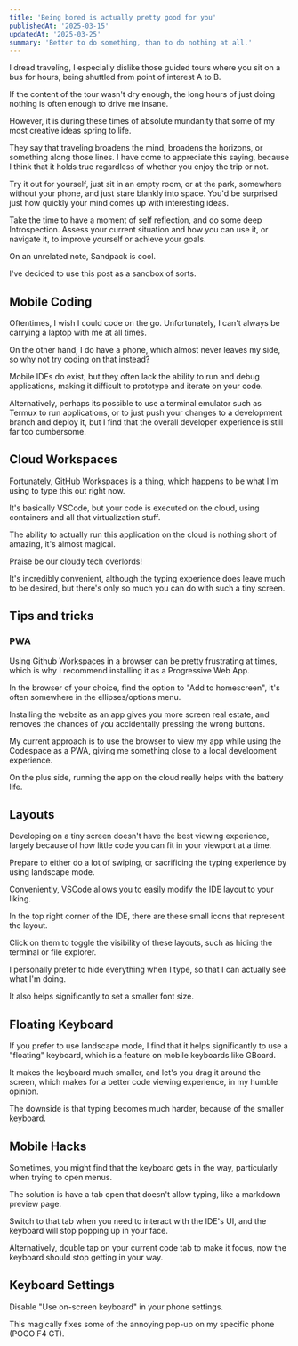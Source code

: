 ```yaml
---
title: 'Being bored is actually pretty good for you'
publishedAt: '2025-03-15'
updatedAt: '2025-03-25'
summary: 'Better to do something, than to do nothing at all.'
---
```

I dread traveling, I especially dislike those guided tours where you sit on a bus for hours, being shuttled from point of interest A to B. 

If the content of the tour wasn't dry enough, the long hours of just doing nothing is often enough to drive me insane.

However, it is during these times of absolute mundanity that some of my most creative ideas spring to life.

They say that traveling broadens the mind, broadens the horizons, or something along those lines. 
I have come to appreciate this saying, because I think that it holds true regardless of whether you enjoy the trip or not.

Try it out for yourself, just sit in an empty room, or at the park, somewhere without your phone, and just stare blankly into space. You'd be surprised just how quickly your mind comes up with interesting ideas.

Take the time to have a moment of self reflection, and do some deep Introspection. Assess your current situation and how you can use it, or navigate it, to improve yourself or achieve your goals.

On an unrelated note, Sandpack is cool.
<Sandbox></Sandbox>

I've decided to use this post as a sandbox of sorts.

## Mobile Coding
Oftentimes, I wish I could code on the go. Unfortunately, I can't always be carrying a laptop with me at all times. 

On the other hand, I do have a phone, which almost never leaves my side, so why not try coding on that instead?

Mobile IDEs do exist, but they often lack the ability to run and debug applications, making it difficult to prototype and iterate on your code.

Alternatively, perhaps its possible to use a terminal emulator such as Termux to run applications, or to just push your changes to a development branch and deploy it, but I find that the overall developer experience is still far too cumbersome.

## Cloud Workspaces
Fortunately, GitHub Workspaces is a thing, which happens to be what I'm using to type this out right now.

It's basically VSCode, but your code is executed on the cloud, using containers and all that virtualization stuff.

The ability to actually run this application on the cloud is nothing short of amazing, it's almost magical.

Praise be our cloudy tech overlords!

It's incredibly convenient, although the typing experience does leave much to be desired, but there's only so much you can do with such a tiny screen.

## Tips and tricks

### PWA
Using Github Workspaces in a browser can be pretty frustrating at times, which is why I recommend installing it as a Progressive Web App.

In the browser of your choice, find the option to "Add to homescreen", it's often somewhere in the ellipses/options menu.

Installing the website as an app gives you more screen real estate, and removes the chances of you accidentally pressing the wrong buttons.

My current approach is to use the browser to view my app while using the Codespace as a PWA, giving me something close to a local development experience.

On the plus side, running the app on the cloud really helps with the battery life.

## Layouts
Developing on a tiny screen doesn't have the best viewing experience, largely because of how little code you can fit in your viewport at a time.

Prepare to either do a lot of swiping, or sacrificing the typing experience by using landscape mode.

Conveniently, VSCode allows you to easily modify the IDE layout to your liking.

In the top right corner of the IDE, there are these small icons that represent the layout. 

Click on them to toggle the visibility of these layouts, such as hiding the terminal or file explorer.

I personally prefer to hide everything when I type, so that I can actually see what I'm doing.

It also helps significantly to set a smaller font size.

## Floating Keyboard
If you prefer to use landscape mode, I find that it helps significantly to use a "floating" keyboard, which is a feature on mobile keyboards like GBoard.

It makes the keyboard much smaller, and let's you drag it around the screen, which makes for a better code viewing experience, in my humble opinion.

The downside is that typing becomes much harder, because of the smaller keyboard.

## Mobile Hacks
Sometimes, you might find that the keyboard gets in the way, particularly when trying to open menus.

The solution is have a tab open that doesn't allow typing, like a markdown preview page.

Switch to that tab when you need to interact with the IDE's UI, and the keyboard will stop popping up in your face.

Alternatively, double tap on your current code tab to make it focus, now the keyboard should stop getting in your way.

## Keyboard Settings
Disable "Use on-screen keyboard" in your phone settings.

This magically fixes some of the annoying pop-up on my specific phone (POCO F4 GT).